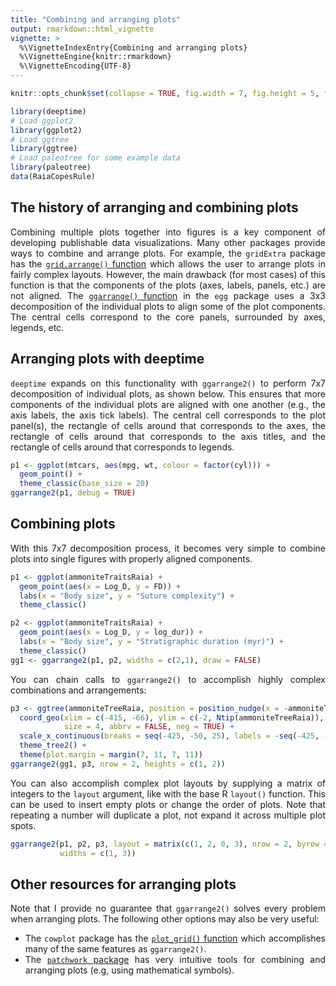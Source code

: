 ```yaml
---
title: "Combining and arranging plots"
output: rmarkdown::html_vignette
vignette: >
  %\VignetteIndexEntry{Combining and arranging plots}
  %\VignetteEngine{knitr::rmarkdown}
  %\VignetteEncoding{UTF-8}
---
```


```r
knitr::opts_chunk$set(collapse = TRUE, fig.width = 7, fig.height = 5, fig.align = "center")
```

```r
library(deeptime)
# Load ggplot2
library(ggplot2)
# Load ggtree
library(ggtree)
# Load paleotree for some example data
library(paleotree)
data(RaiaCopesRule)
```

<div style="text-align: justify">
## The history of arranging and combining plots
Combining multiple plots together into figures is a key component of developing publishable data visualizations. Many other packages provide ways to combine and arrange plots. For example, the `gridExtra` package has the [`grid.arrange()` function](https://cran.r-project.org/web/packages/gridExtra/vignettes/arrangeGrob.html) which allows the user to arrange plots in fairly complex layouts. However, the main drawback (for most cases) of this function is that the components of the plots (axes, labels, panels, etc.) are not aligned. The [`ggarrange()` function](https://cran.r-project.org/web/packages/egg/vignettes/Overview.html#arranging-and-aligning-multiple-plots) in the `egg` package uses a 3x3 decomposition of the individual plots to align some of the plot components. The central cells correspond to the core panels, surrounded by axes, legends, etc.

## Arranging plots with deeptime
`deeptime` expands on this functionality with `ggarrange2()` to perform 7x7 decomposition of individual plots, as shown below. This ensures that more components of the individual plots are aligned with one another (e.g., the axis labels, the axis tick labels). The central cell corresponds to the plot panel(s), the rectangle of cells around that corresponds to the axes, the rectangle of cells around that corresponds to the axis titles, and the rectangle of cells around that corresponds to legends.
```r
p1 <- ggplot(mtcars, aes(mpg, wt, colour = factor(cyl))) +
  geom_point() +
  theme_classic(base_size = 20)
ggarrange2(p1, debug = TRUE)
```

## Combining plots
With this 7x7 decomposition process, it becomes very simple to combine plots into single figures with properly aligned components.
```r
p1 <- ggplot(ammoniteTraitsRaia) +
  geom_point(aes(x = Log_D, y = FD)) +
  labs(x = "Body size", y = "Suture complexity") +
  theme_classic()

p2 <- ggplot(ammoniteTraitsRaia) +
  geom_point(aes(x = Log_D, y = log_dur)) +
  labs(x = "Body size", y = "Stratigraphic duration (myr)") +
  theme_classic()
gg1 <- ggarrange2(p1, p2, widths = c(2,1), draw = FALSE)
```

You can chain calls to `ggarrange2()` to accomplish highly complex combinations and arrangements:
```r
p3 <- ggtree(ammoniteTreeRaia, position = position_nudge(x = -ammoniteTreeRaia$root.time)) +
  coord_geo(xlim = c(-415, -66), ylim = c(-2, Ntip(ammoniteTreeRaia)), pos = "bottom",
            size = 4, abbrv = FALSE, neg = TRUE) +
  scale_x_continuous(breaks = seq(-425, -50, 25), labels = -seq(-425, -50, 25)) +
  theme_tree2() +
  theme(plot.margin = margin(7, 11, 7, 11))
ggarrange2(gg1, p3, nrow = 2, heights = c(1, 2))
```

You can also accomplish complex plot layouts by supplying a matrix of integers to the `layout` argument, like with the base R `layout()` function. This can be used to insert empty plots or change the order of plots. Note that repeating a number will duplicate a plot, not expand it across multiple plot spots.
```r
ggarrange2(p1, p2, p3, layout = matrix(c(1, 2, 0, 3), nrow = 2, byrow = TRUE),
           widths = c(1, 3))
```

## Other resources for arranging plots
Note that I provide no guarantee that `ggarrange2()` solves every problem when arranging plots. The following other options may also be very useful:

- The `cowplot` package has the [`plot_grid()` function](https://wilkelab.org/cowplot/articles/plot_grid.html) which accomplishes many of the same features as `ggarrange2()`.
- The [`patchwork` package](https://patchwork.data-imaginist.com/) has very intuitive tools for combining and arranging plots (e.g, using mathematical symbols).
</div>
